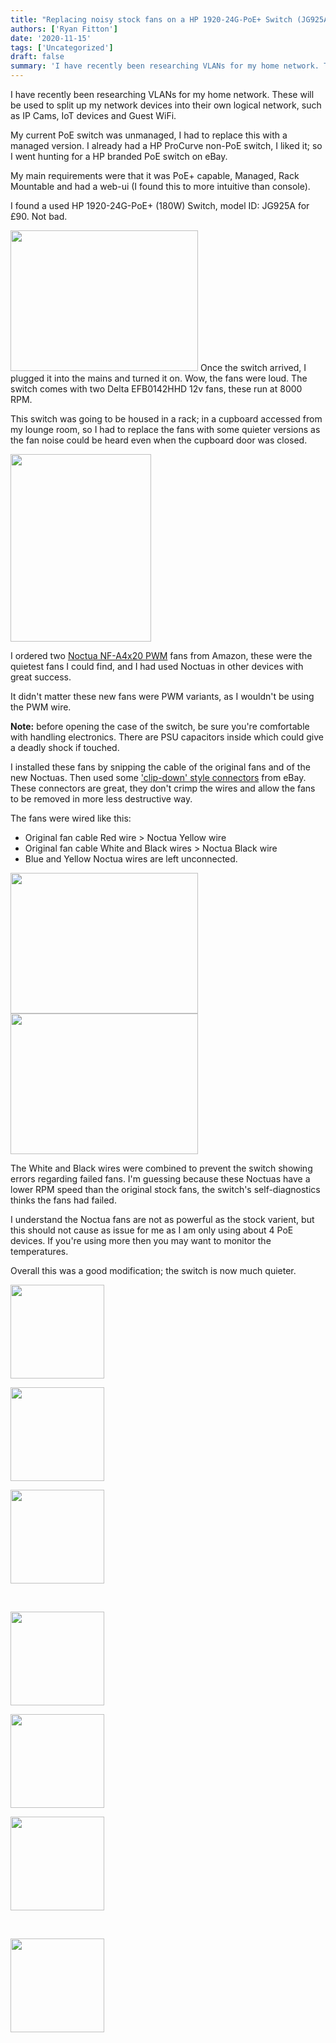 ```yaml
---
title: "Replacing noisy stock fans on a HP 1920-24G-PoE+ Switch (JG925A)"
authors: ['Ryan Fitton']
date: '2020-11-15'
tags: ['Uncategorized']
draft: false
summary: 'I have recently been researching VLANs for my home network. These will be used to split up my network devices into their own logical network, such as IP Cams, IoT devices and Guest WiFi. My current PoE switch was unmanaged, I had to replace this with a managed version. I already had a HP ProCurve ...'
---
```


I have recently been researching VLANs for my home network. These will be used to split up my network devices into their own logical network, such as IP Cams, IoT devices and Guest WiFi.

My current PoE switch was unmanaged, I had to replace this with a managed version. I already had a HP ProCurve non-PoE switch, I liked it; so I went hunting for a HP branded PoE switch on eBay.

My main requirements were that it was PoE+ capable, Managed, Rack Mountable and had a web-ui (I found this to more intuitive than console).

I found a used HP 1920-24G-PoE+ (180W) Switch, model ID: JG925A for £90. Not bad.

<a href="/cdn-cgi/image/quality=75,format=webp/static/img/blog/2020/11/hp_1920_2-scaled.jpg"><img loading="lazy"  src="/cdn-cgi/image/quality=75,format=webp/static/img/blog/2020/11/hp_1920_2-300x225.jpg" alt="" width="300" height="225" srcSet="/cdn-cgi/image/quality=75,format=webp/static/img/blog/2020/11/hp_1920_2-300x225.jpg 300w, /cdn-cgi/image/quality=75,format=webp/static/img/blog/2020/11/hp_1920_2-1024x767.jpg 1024w, /cdn-cgi/image/quality=75,format=webp/static/img/blog/2020/11/hp_1920_2-768x576.jpg 768w, /cdn-cgi/image/quality=75,format=webp/static/img/blog/2020/11/hp_1920_2-1536x1151.jpg 1536w, /cdn-cgi/image/quality=75,format=webp/static/img/blog/2020/11/hp_1920_2-2048x1535.jpg 2048w" sizes="(max-width: 300px) 100vw, 300px" /></a>
Once the switch arrived, I plugged it into the mains and turned it on. Wow, the fans were loud. The switch comes with two Delta EFB0142HHD 12v fans, these run at 8000 RPM.

This switch was going to be housed in a rack; in a cupboard accessed from my lounge room, so I had to replace the fans with some quieter versions as the fan noise could be heard even when the cupboard door was closed.

<a href="/cdn-cgi/image/quality=75,format=webp/static/img/blog/2020/11/hp_1920_3-scaled.jpg"><img loading="lazy"  src="/cdn-cgi/image/quality=75,format=webp/static/img/blog/2020/11/hp_1920_3-225x300.jpg" alt="" width="225" height="300" srcSet="/cdn-cgi/image/quality=75,format=webp/static/img/blog/2020/11/hp_1920_3-225x300.jpg 225w, /cdn-cgi/image/quality=75,format=webp/static/img/blog/2020/11/hp_1920_3-768x1024.jpg 768w, /cdn-cgi/image/quality=75,format=webp/static/img/blog/2020/11/hp_1920_3-1152x1536.jpg 1152w, /cdn-cgi/image/quality=75,format=webp/static/img/blog/2020/11/hp_1920_3-1536x2048.jpg 1536w, /cdn-cgi/image/quality=75,format=webp/static/img/blog/2020/11/hp_1920_3-scaled.jpg 1920w" sizes="(max-width: 225px) 100vw, 225px" /></a>

I ordered two [Noctua NF-A4x20 PWM](https://www.amazon.co.uk/Noctua-NF-A4x20-PWM-Premium-40x20mm/dp/B07125KWG1/ref=as_li_ss_tl?ie=UTF8&psc=1&ref=ppx_pop_mob_b_asin_title&linkCode=ll1&tag=ryanfittoncou-21&linkId=bda93790e47185466fc7099264289da9&language=en_GB) fans from Amazon, these were the quietest fans I could find, and I had used Noctuas in other devices with great success.

It didn't matter these new fans were PWM variants, as I wouldn't be using the PWM wire.

**Note:** before opening the case of the switch, be sure you're comfortable with handling electronics. There are PSU capacitors inside which could give a deadly shock if touched.

I installed these fans by snipping the cable of the original fans and of the new Noctuas. Then used some ['clip-down' style connectors](https://www.ebay.co.uk/itm/Wago-type-in-line-Electrical-Connectors-Wire-Block-Clamp-Terminal-Cable-Reusable/264655941031?pageci=191f7a3d-467e-4332-8e99-3dbccf63c998) from eBay. These connectors are great, they don't crimp the wires and allow the fans to be removed in more less destructive way.

The fans were wired like this:

-   Original fan cable Red wire \> Noctua Yellow wire
-   Original fan cable White and Black wires \> Noctua Black wire
-   Blue and Yellow Noctua wires are left unconnected.

<a href="/cdn-cgi/image/quality=75,format=webp/static/img/blog/2020/11/hp_1920_5-scaled.jpg"><img loading="lazy"  src="/cdn-cgi/image/quality=75,format=webp/static/img/blog/2020/11/hp_1920_5-300x225.jpg" alt="" width="300" height="225" srcSet="/cdn-cgi/image/quality=75,format=webp/static/img/blog/2020/11/hp_1920_5-300x225.jpg 300w, /cdn-cgi/image/quality=75,format=webp/static/img/blog/2020/11/hp_1920_5-1024x768.jpg 1024w, /cdn-cgi/image/quality=75,format=webp/static/img/blog/2020/11/hp_1920_5-768x576.jpg 768w, /cdn-cgi/image/quality=75,format=webp/static/img/blog/2020/11/hp_1920_5-1536x1152.jpg 1536w, /cdn-cgi/image/quality=75,format=webp/static/img/blog/2020/11/hp_1920_5-2048x1536.jpg 2048w" sizes="(max-width: 300px) 100vw, 300px" /></a> <a href="/cdn-cgi/image/quality=75,format=webp/static/img/blog/2020/11/hp_1920_6-scaled.jpg"><img loading="lazy"  src="/cdn-cgi/image/quality=75,format=webp/static/img/blog/2020/11/hp_1920_6-300x225.jpg" alt="" width="300" height="225" srcSet="/cdn-cgi/image/quality=75,format=webp/static/img/blog/2020/11/hp_1920_6-300x225.jpg 300w, /cdn-cgi/image/quality=75,format=webp/static/img/blog/2020/11/hp_1920_6-1024x768.jpg 1024w, /cdn-cgi/image/quality=75,format=webp/static/img/blog/2020/11/hp_1920_6-768x576.jpg 768w, /cdn-cgi/image/quality=75,format=webp/static/img/blog/2020/11/hp_1920_6-1536x1152.jpg 1536w, /cdn-cgi/image/quality=75,format=webp/static/img/blog/2020/11/hp_1920_6-2048x1536.jpg 2048w" sizes="(max-width: 300px) 100vw, 300px" /></a>

The White and Black wires were combined to prevent the switch showing errors regarding failed fans. I'm guessing because these Noctuas have a lower RPM speed than the original stock fans, the switch's self-diagnostics thinks the fans had failed.

I understand the Noctua fans are not as powerful as the stock varient, but this should not cause as issue for me as I am only using about 4 PoE devices. If you're using more then you may want to monitor the temperatures.

Overall this was a good modification; the switch is now much quieter.

<div id='gallery-1'><dl>
    <dt class='gallery-icon portrait'>
        <a href='/blog/hp_1920_1/'><img width="150" height="150" src="/cdn-cgi/image/quality=75,format=webp/static/img/blog/2020/11/hp_1920_1-150x150.jpg" class="attachment-thumbnail size-thumbnail" alt="" loading="lazy" /></a>
    </dt></dl><dl class='gallery-item'>
    <dt class='gallery-icon landscape'>
        <a href='/blog/replacing-noisy-stock-fans-on-a-hp-1920-24g-poe-switch-jg925a/hp_1920_2/'><img width="150" height="150" src="/cdn-cgi/image/quality=75,format=webp/static/img/blog/2020/11/hp_1920_2-150x150.jpg" class="attachment-thumbnail size-thumbnail" alt="" loading="lazy" /></a>
    </dt></dl><dl class='gallery-item'>
    <dt class='gallery-icon landscape'>
        <a href='/blog/replacing-noisy-stock-fans-on-a-hp-1920-24g-poe-switch-jg925a/hp_1920_5/'><img width="150" height="150" src="/cdn-cgi/image/quality=75,format=webp/static/img/blog/2020/11/hp_1920_5-150x150.jpg" class="attachment-thumbnail size-thumbnail" alt="" loading="lazy" /></a>
    </dt></dl><br style={{clear: 'both'}} /><dl class='gallery-item'>
    <dt class='gallery-icon landscape'>
        <a href='/blog/replacing-noisy-stock-fans-on-a-hp-1920-24g-poe-switch-jg925a/hp_1920_6/'><img width="150" height="150" src="/cdn-cgi/image/quality=75,format=webp/static/img/blog/2020/11/hp_1920_6-150x150.jpg" class="attachment-thumbnail size-thumbnail" alt="" loading="lazy" /></a>
    </dt></dl><dl class='gallery-item'>
    <dt class='gallery-icon landscape'>
        <a href='/blog/replacing-noisy-stock-fans-on-a-hp-1920-24g-poe-switch-jg925a/hp_1920_4/'><img width="150" height="150" src="/cdn-cgi/image/quality=75,format=webp/static/img/blog/2020/11/hp_1920_4-150x150.jpg" class="attachment-thumbnail size-thumbnail" alt="" loading="lazy" /></a>
    </dt></dl><dl class='gallery-item'>
    <dt class='gallery-icon portrait'>
        <a href='/blog/replacing-noisy-stock-fans-on-a-hp-1920-24g-poe-switch-jg925a/hp_1920_3/'><img width="150" height="150" src="/cdn-cgi/image/quality=75,format=webp/static/img/blog/2020/11/hp_1920_3-150x150.jpg" class="attachment-thumbnail size-thumbnail" alt="" loading="lazy" /></a>
    </dt></dl><br style={{clear: 'both'}} /><dl class='gallery-item'>
    <dt class='gallery-icon landscape'>
        <a href='/blog/hp_1920_7/'><img width="150" height="150" src="/cdn-cgi/image/quality=75,format=webp/static/img/blog/2020/11/hp_1920_7-150x150.jpeg" class="attachment-thumbnail size-thumbnail" alt="" loading="lazy" /></a>
    </dt></dl>
    <br style={{clear: 'both'}} />
</div>